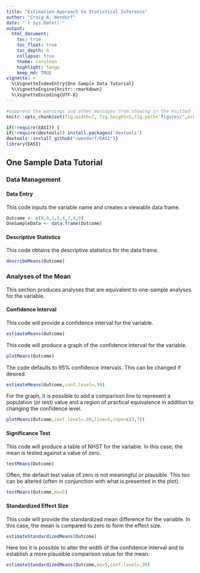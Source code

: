 ```yaml
---
title: "Estimation Approach to Statistical Inference"
author: "Craig A. Wendorf"
date: "`r Sys.Date()`"
output:
  html_document:
    toc: true
    toc_float: true
    toc_depth: 4
    collapse: true
    theme: cerulean
    highlight: tango
    keep_md: TRUE
vignette: >
  %\VignetteIndexEntry{One Sample Data Tutorial}
  %\VignetteEngine{knitr::rmarkdown}
  %\VignetteEncoding{UTF-8}
---
```


```r
#suppress the warnings and other messages from showing in the knitted file.
knitr::opts_chunk$set(fig.width=7, fig.height=5,fig.path='figures/',echo=TRUE,warning=FALSE,message=FALSE)
```

```r
if(!require(EASI)) {
if(!require(devtools)) install.packages('devtools')
devtools::install_github("cwendorf/EASI")}
library(EASI)
```

## One Sample Data Tutorial

### Data Management

#### Data Entry

This code inputs the variable name and creates a viewable data frame.
```r
Outcome <- c(0,0,3,5,4,7,4,9)
OneSampleData <- data.frame(Outcome)
```

#### Descriptive Statistics

This code obtains the descriptive statistics for the data frame.
```r
describeMeans(Outcome)
```

### Analyses of the Mean

This section produces analyses that are equivalent to one-sample analyses for the variable.

#### Confidence Interval

This code will provide a confidence interval for the variable.
```r
estimateMeans(Outcome)
```

This code will produce a graph of the confidence interval for the variable.
```r
plotMeans(Outcome)
```

The code defaults to 95% confidence intervals. This can be changed if desired.
```r
estimateMeans(Outcome,conf.level=.99)
```

For the graph, it is possible to add a comparison line to represent a population (or test) value and a region of practical equivalence in addition to changing the confidence level.
```r
plotMeans(Outcome,conf.level=.99,line=5,rope=c(3,7))
```

#### Significance Test

This code will produce a table of NHST for the variable. In this case, the mean is tested against a value of zero.
```r
testMeans(Outcome)
```

Often, the default test value of zero is not meaningful or plausible. This too can be altered (often in conjunction with what is presented in the plot).
```r
testMeans(Outcome,mu=5)
```

#### Standardized Effect Size

This code will provide the standardized mean difference for the variable. In this case, the mean is compared to zero to form the effect size.
```r
estimateStandardizedMeans(Outcome)
```

Here too it is possible to alter the width of the confidence interval and to establish a more plausible comparison value for the mean.
```r
estimateStandardizedMeans(Outcome,mu=5,conf.level=.99)
```
